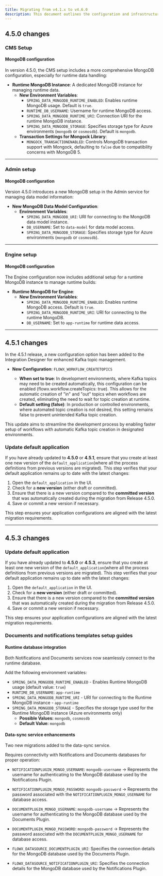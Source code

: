 ```yaml
---
title: Migrating from v4.1.x to v4.6.0
description: This document outlines the configuration and infrastructure changes introduced from v4.1.x to v4.5.3 for deploying the FlowX.AI platform.
---
```



## 4.5.0 changes

### CMS Setup

#### MongoDB configuration

In version 4.5.0, the CMS setup includes a more comprehensive MongoDB configuration, especially for runtime data handling:

- **Runtime MongoDB Instance**: A dedicated MongoDB instance for managing runtime data.
  - **New Environment Variables**:
    - `SPRING_DATA_MONGODB_RUNTIME_ENABLED`: Enables runtime MongoDB usage. Default is `true`.
    - `RUNTIME_DB_USERNAME`: Username for runtime MongoDB access.
    - `SPRING_DATA_MONGODB_RUNTIME_URI`: Connection URI for the runtime MongoDB instance.
    - `SPRING_DATA_MONGODB_STORAGE`: Specifies storage type for Azure environments (`mongodb` or `cosmosdb`). Default is `mongodb`.
  - **Transaction Settings for Mongock Library**:
    - `MONGOCK_TRANSACTIONENABLED`: Controls MongoDB transaction support with Mongock, defaulting to `false` due to compatibility concerns with MongoDB 5.

---

### Admin setup

#### MongoDB configuration

Version 4.5.0 introduces a new MongoDB setup in the Admin service for managing data model information:

- **New MongoDB Data Model Configuration**:
  - **Environment Variables**:
    - `SPRING_DATA_MONGODB_URI`: URI for connecting to the MongoDB data model instance.
    - `DB_USERNAME`: Set to `data-model` for data model access.
    - `SPRING_DATA_MONGODB_STORAGE`: Specifies storage type for Azure environments (`mongodb` or `cosmosdb`).

---

### Engine setup

#### MongoDB configuration

The Engine configuration now includes additional setup for a runtime MongoDB instance to manage runtime builds:
- **Runtime MongoDB for Engine**:
  - **New Environment Variables**:
    - `SPRING_DATA_MONGODB_RUNTIME_ENABLED`: Enables runtime MongoDB access. Default is `true`.
    - `SPRING_DATA_MONGODB_RUNTIME_URI`: URI for connecting to the runtime MongoDB.
    - `DB_USERNAME`: Set to `app-runtime` for runtime data access.

---
## 4.5.1 changes

In the 4.5.1 release, a new configuration option has been added to the Integration Designer for enhanced Kafka topic management.

* **New Configuration**: `FLOWX_WORKFLOW_CREATETOPICS`

    * **When set to true**: In development environments, where Kafka topics may need to be created automatically, this configuration can be enabled (flowx.workflow.createTopics: true). This allows for the automatic creation of "in" and "out" topics when workflows are created, eliminating the need to wait for topic creation at runtime.
    * **Default setting (false)**: In production or controlled environments, where automated topic creation is not desired, this setting remains false to prevent unintended Kafka topic creation.

This update aims to streamline the development process by enabling faster setup of workflows with automatic Kafka topic creation in designated environments.

### Update default application

If you have already updated to **4.5.0** or **4.5.1**, ensure that you create at least one new version of the `default_application`(where all the process definitions from previous versions are migrated). This step verifies that your default application remains up to date with the latest changes:

1. Open the `default_application` in the UI.
2. Check for a **new version** (either draft or committed).
3. Ensure that there is a new version compared to the **committed version** that was automatically created during the migration from Release 4.5.0.
4. Save or commit a new version if necessary.

This step ensures your application configurations are aligned with the latest migration requirements.

---

## 4.5.3 changes

### Update default application

If you have already updated to **4.5.0** or **4.5.3**, ensure that you create at least one new version of the `default_application`(where all the process definitions from previous versions are migrated). This step verifies that your default application remains up to date with the latest changes:

1. Open the `default_application` in the UI.
2. Check for a **new version** (either draft or committed).
3. Ensure that there is a new version compared to the **committed version** that was automatically created during the migration from Release 4.5.0.
4. Save or commit a new version if necessary.

This step ensures your application configurations are aligned with the latest migration requirements.

### Documents and notifications templates setup guides

#### Runtime database integration

Both Notifications and Documents services now seamlessly connect to the runtime database.

Add the following environment variables:

- `SPRING_DATA_MONGODB_RUNTIME_ENABLED` - Enables Runtime MongoDB usage (default value: `true`)
- `RUNTIME_DB_USERNAME`: `app-runtime`
- `SPRING_DATA_MONGODB_RUNTIME_URI` - URI for connecting to the Runtime MongoDB instance - `app-runtime`
- `SPRING_DATA_MONGODB_STORAGE` - Specifies the storage type used for the Runtime MongoDB instance (Azure environments only) 
  - **Possible Values:** `mongodb`, `cosmosdb`
  - **Default Value:** `mongodb`

#### Data-sync service enhancements

Two new migrations added to the data-sync service.

Requires connectivity with Notifications and Documents databases for proper operation:

- `NOTIFICATIONPLUGIN_MONGO_USERNAME`: `mongodb-username` -> Represents the username for authenticating to the MongoDB database used by the Notifications Plugin.
- `NOTIFICATIONPLUGIN_MONGO_PASSWORD`: `mongodb-password` -> Represents the password associated with the `NOTIFICATIONPLUGIN_MONGO_USERNAME` for database access.

- `DOCUMENTPLUGIN_MONGO_USERNAME`: `mongodb-username` -> Represents the username for authenticating to the MongoDB database used by the Documents Plugin.
- `DOCUMENTPLUGIN_MONGO_PASSWORD`: `mongodb-password` -> Represents the password associated with the `DOCUMENTPLUGIN_MONGO_USERNAME` for database access.


- `FLOWX_DATASOURCE_DOCUMENTPLUGIN_URI`: Specifies the connection details for the MongoDB database used by the Documents Plugin.
- `FLOWX_DATASOURCE_NOTIFICATIONPLUGIN_URI`: Specifies the connection details for the MongoDB database used by the Notifications Plugin.
